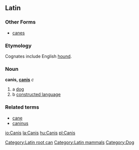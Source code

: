 ==Latin==
[[Category:Latin root can]][[Category:Latin mammals]]
===Other Forms===
*[[canes]]
===Etymology===
Cognates include English [[hound]].
===Noun===
'''canis, [[Wiktionary Appendix:Latin third declension|canis]]''' ''c''

#a [[dog]]
#b [[constructed language]]

===Related terms===
*[[cane]]
*[[caninus]]

[[Category:Dog]]

[[io:Canis]]
[[la:Canis]]
[[hu:Canis]]
[[pl:Canis]]
